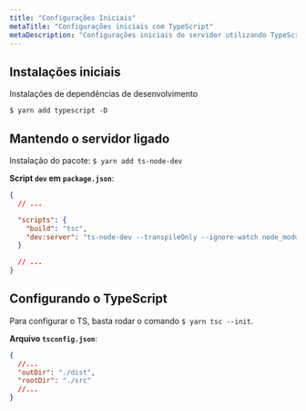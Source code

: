 ```yaml
---
title: "Configurações Iniciais"
metaTitle: "Configurações iniciais com TypeScript"
metaDescription: "Configurações iniciais do servidor utilizando TypeScript"
---
```


## Instalações iniciais

Instalações de dependências de desenvolvimento

```shell
$ yarn add typescript -D
```

## Mantendo o servidor ligado

Instalação do pacote:
`$ yarn add ts-node-dev`

**Script `dev` em `package.json`**:

```json
{
  // ...

  "scripts": {
    "build": "tsc",
    "dev:server": "ts-node-dev --transpileOnly --ignore-watch node_modules src/server.ts"
  }

  // ...
}
```

## Configurando o TypeScript

Para configurar o TS, basta rodar o comando `$ yarn tsc --init`.

**Arquivo `tsconfig.json`**:

```json
{
  //...
  "outDir": "./dist",
  "rootDir": "./src"
  //...
}
```